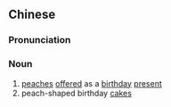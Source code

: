 ==Chinese==
{{zh-forms|s=寿桃}}

===Pronunciation===
{{zh-pron
|m=shòutáo
|c=sau6 tou4
|mn=qz,xm,zz:siū-thô
|cat=n
}}

===Noun===
{{zh-noun}}

# [[peach]]es [[offer]]ed as a [[birthday]] [[present]]
# peach-shaped birthday [[cake]]s